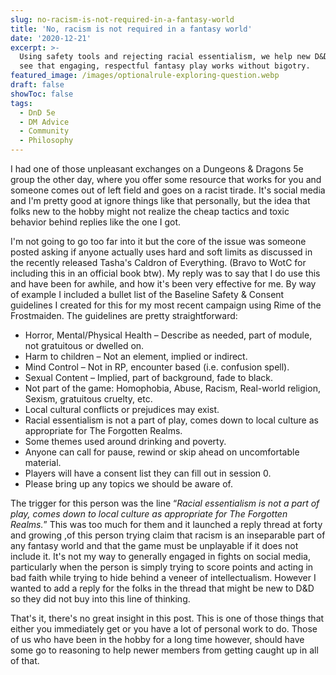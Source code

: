```yaml
---
slug: no-racism-is-not-required-in-a-fantasy-world
title: 'No, racism is not required in a fantasy world'
date: '2020-12-21'
excerpt: >-
  Using safety tools and rejecting racial essentialism, we help new D&D players
  see that engaging, respectful fantasy play works without bigotry.
featured_image: /images/optionalrule-exploring-question.webp
draft: false
showToc: false
tags:
  - DnD 5e
  - DM Advice
  - Community
  - Philosophy
---
```


I had one of those unpleasant exchanges on a Dungeons & Dragons 5e group the other day, where you offer some resource that works for you and someone comes out of left field and goes on a racist tirade. It's social media and I'm pretty good at ignore things like that personally, but the idea that folks new to the hobby might not realize the cheap tactics and toxic behavior behind replies like the one I got.

I'm not going to go too far into it but the core of the issue was someone posted asking if anyone actually uses hard and soft limits as discussed in the recently released Tasha's Caldron of Everything. (Bravo to WotC for including this in an official book btw). My reply was to say that I do use this and have been for awhile, and how it's been very effective for me. By way of example I included a bullet list of the Baseline Safety & Consent guidelines I created for this for my most recent campaign using Rime of the Frostmaiden. The guidelines are pretty straightforward:

  * Horror, Mental/Physical Health – Describe as needed, part of module, not gratuitous or dwelled on.
  * Harm to children – Not an element, implied or indirect.
  * Mind Control – Not in RP, encounter based (i.e. confusion spell).
  * Sexual Content – Implied, part of background, fade to black.
  * Not part of the game: Homophobia, Abuse, Racism, Real-world religion, Sexism, gratuitous cruelty, etc.
  * Local cultural conflicts or prejudices may exist.
  * Racial essentialism is not a part of play, comes down to local culture as appropriate for The Forgotten Realms.
  * Some themes used around drinking and poverty.
  * Anyone can call for pause, rewind or skip ahead on uncomfortable material.
  * Players will have a consent list they can fill out in session 0.
  * Please bring up any topics we should be aware of.

The trigger for this person was the line &#8220;_Racial essentialism is not a part of play, comes down to local culture as appropriate for The Forgotten Realms._&#8221; This was too much for them and it launched a reply thread at forty and growing ,of this person trying claim that racism is an inseparable part of any fantasy world and that the game must be unplayable if it does not include it. It's not my way to generally engaged in fights on social media, particularly when the person is simply trying to score points and acting in bad faith while trying to hide behind a veneer of intellectualism. However I wanted to add a reply for the folks in the thread that might be new to D&D so they did not buy into this line of thinking.


That's it, there's no great insight in this post. This is one of those things that either you immediately get or you have a lot of personal work to do. Those of us who have been in the hobby for a long time however, should have some go to reasoning to help newer members from getting caught up in all of that.
